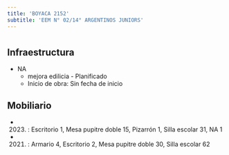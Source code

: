 ```yaml
---
title: 'BOYACA 2152'
subtitle: 'EEM N° 02/14° ARGENTINOS JUNIORS'
---
```


#
## Infraestructura

* NA 
    + mejora edilicia - Planificado 
    + Inicio de obra: Sin fecha de inicio 






## Mobiliario

*  (2023) : Escritorio 1, Mesa pupitre doble 15, Pizarrón 1, Silla escolar 31, NA 1 

*  (2021) : Armario 4, Escritorio 2, Mesa pupitre doble 30, Silla escolar 62 



